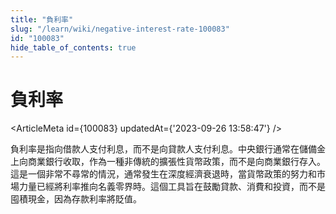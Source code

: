```yaml
---
title: "負利率"
slug: "/learn/wiki/negative-interest-rate-100083"
id: "100083"
hide_table_of_contents: true
---
```



# 負利率

<ArticleMeta id={100083} updatedAt={'2023-09-26 13:58:47'} />
<div className='border-solid border-b border-t-0 my-4 border-[var(--ifm-color-gray-300)]' />

負利率是指向借款人支付利息，而不是向貸款人支付利息。中央銀行通常在儲備金上向商業銀行收取，作為一種非傳統的擴張性貨幣政策，而不是向商業銀行存入。這是一個非常不尋常的情況，通常發生在深度經濟衰退時，當貨幣政策的努力和市場力量已經將利率推向名義零界時。這個工具旨在鼓勵貸款、消費和投資，而不是囤積現金，因為存款利率將貶值。
